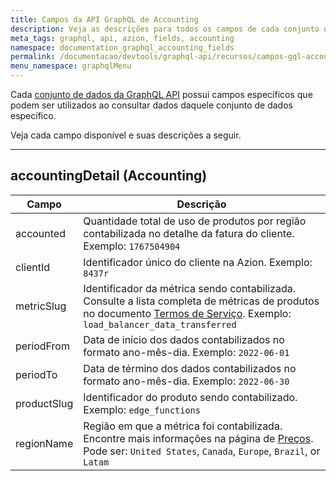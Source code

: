 ```yaml
---
title: Campos da API GraphQL de Accounting
description: Veja as descrições para todos os campos de cada conjunto de dados da API GraphQL de Accounting.
meta_tags: graphql, api, azion, fields, accounting
namespace: documentation_graphql_accounting_fields
permalink: /documentacao/devtools/graphql-api/recursos/campos-gql-accounting/
menu_namespace: graphqlMenu
---
```


Cada [conjunto de dados da GraphQL API](/pt-br/documentacao/devtools/graphql-api/recursos/#conjuntos-de-dados) possui campos específicos que podem ser utilizados ao consultar dados daquele conjunto de dados específico.

Veja cada campo disponível e suas descrições a seguir.

---

## accountingDetail (Accounting)

| Campo | Descrição |
| ----- | --------- |
| accounted | Quantidade total de uso de produtos por região contabilizada no detalhe da fatura do cliente. Exemplo: `1767504904` |
| clientId | Identificador único do cliente na Azion. Exemplo: `8437r` |
| metricSlug | Identificador da métrica sendo contabilizada. Consulte a lista completa de métricas de produtos no documento [Termos de Serviço](/pt-br/documentacao/contratos/tds/#3-metricas-e-metodologias-de-contabilizacao-de-uso-dos-produtos). Exemplo: `load_balancer_data_transferred` |
| periodFrom | Data de início dos dados contabilizados no formato ano-mês-dia. Exemplo: `2022-06-01` |
| periodTo | Data de término dos dados contabilizados no formato ano-mês-dia. Exemplo: `2022-06-30` |
| productSlug | Identificador do produto sendo contabilizado. Exemplo: `edge_functions` |
| regionName | Região em que a métrica foi contabilizada. Encontre mais informações na página de [Preços](/pt-br/documentacao/produtos/precos/). Pode ser: `United States`, `Canada`, `Europe`, `Brazil`, or `Latam` |
